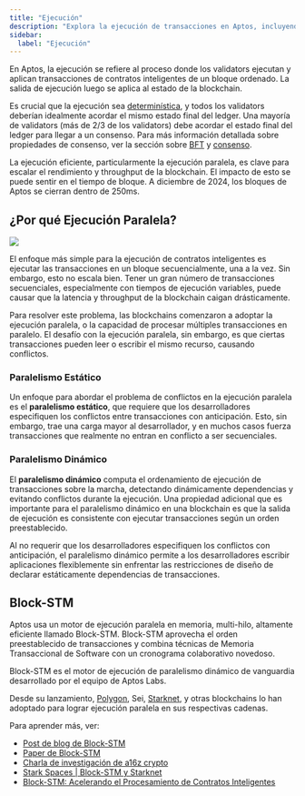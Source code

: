 ```yaml
---
title: "Ejecución"
description: "Explora la ejecución de transacciones en Aptos, incluyendo procesamiento determinístico, ejecución paralela con Block-STM, y optimizaciones de rendimiento para alto throughput."
sidebar:
  label: "Ejecución"
---
```


En Aptos, la ejecución se refiere al proceso donde los validators ejecutan y aplican transacciones de contratos inteligentes
de un bloque ordenado. La salida de ejecución luego se aplica al estado de la blockchain.

Es crucial que la ejecución sea
[determinística](https://en.wikipedia.org/wiki/Deterministic_algorithm), y todos los validators deberían
idealmente acordar el mismo estado final del ledger. Una mayoría de validators (más de 2/3 de los
validators) debe acordar el estado final del ledger para llegar a un consenso. Para más
información detallada sobre propiedades de consenso, ver la sección sobre
[BFT](/network/glossary#byzantine-fault-tolerance-bft) y [consenso](/network/glossary#consensus).

La ejecución eficiente, particularmente la ejecución paralela, es clave para escalar el rendimiento y
throughput de la blockchain. El impacto de esto se puede sentir en el tiempo de bloque. A diciembre de 2024, los bloques de Aptos se cierran dentro de 250ms.

## ¿Por qué Ejecución Paralela?

![](https://miro.medium.com/v2/resize:fit:4800/format:webp/0*qG0KRe1KzsP8Odth)

El enfoque más simple para la ejecución de contratos inteligentes es ejecutar las transacciones en un bloque
secuencialmente, una a la vez. Sin embargo, esto no escala bien. Tener un gran número de
transacciones secuenciales, especialmente con tiempos de ejecución variables, puede causar que la latencia y throughput de la
blockchain caigan drásticamente.

Para resolver este problema, las blockchains comenzaron a adoptar la ejecución paralela, o la capacidad de procesar
múltiples transacciones en paralelo. El desafío con la ejecución paralela, sin embargo, es que ciertas
transacciones pueden leer o escribir el mismo recurso, causando conflictos.

### Paralelismo Estático

Un enfoque para abordar el problema de conflictos en la ejecución paralela es el **paralelismo estático**, que
requiere que los desarrolladores especifiquen los conflictos entre transacciones con anticipación. Esto, sin embargo,
trae una carga mayor al desarrollador, y en muchos casos fuerza transacciones que realmente no
entran en conflicto a ser secuenciales.

### Paralelismo Dinámico

El **paralelismo dinámico** computa el ordenamiento de ejecución de transacciones sobre la marcha, detectando dinámicamente
dependencias y evitando conflictos durante la ejecución. Una propiedad adicional que es
importante para el paralelismo dinámico en una blockchain es que la salida de ejecución es consistente con
ejecutar transacciones según un orden preestablecido.

Al no requerir que los desarrolladores especifiquen los conflictos con anticipación, el paralelismo dinámico permite
a los desarrolladores escribir aplicaciones flexiblemente sin enfrentar las restricciones de diseño de declarar estáticamente
dependencias de transacciones.

## Block-STM

Aptos usa un motor de ejecución paralela en memoria, multi-hilo, altamente eficiente llamado Block-STM.
Block-STM aprovecha el orden preestablecido de transacciones y combina técnicas de Memoria Transaccional de Software
con un cronograma colaborativo novedoso.

Block-STM es el motor de ejecución de paralelismo dinámico de vanguardia desarrollado por el equipo de
Aptos Labs.

Desde su lanzamiento, [Polygon](https://polygon.technology/blog/innovating-the-main-chain-a-polygon-pos-study-in-parallelization), Sei,
[Starknet](https://www.starknet.io/blog/parallel-execution-and-v0-13-2/), y otras blockchains lo han
adoptado para lograr ejecución paralela en sus respectivas cadenas.

Para aprender más, ver:

- [Post de blog de Block-STM](https://medium.com/aptoslabs/block-stm-how-we-execute-over-160k-transactions-per-second-on-the-aptos-blockchain-3b003657e4ba)
- [Paper de Block-STM](https://arxiv.org/pdf/2203.06871)
- [Charla de investigación de a16z crypto](https://www.youtube.com/watch?v=2SE5tqPzhyw)
- [Stark Spaces | Block-STM y Starknet](https://www.youtube.com/watch?v=y1kXOi39RX0)
- [Block-STM: Acelerando el Procesamiento de Contratos Inteligentes](https://blog.chain.link/block-stm/)
